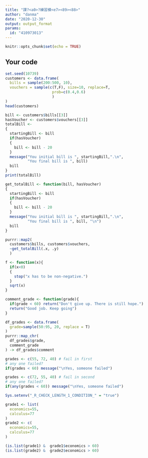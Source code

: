 ---
title: "課?<a0>?練習模<e7><89><88>"
author: "danma"
date: "2020-12-30"
output: output_format
params:
  id: "410973013"
---

```{r setup, include=FALSE}
knitr::opts_chunk$set(echo = TRUE)
```

## Your code

```{r}
set.seed(10739)
customers <- data.frame(
  bills = sample(200:500, 10),
  vouchers = sample(c(T,F), size=10, replace=T,
                     prob=c(0.4,0.6)
                     )
)
head(customers)
```
```{r}
bill <- customers$bills[[3]]
hasVoucher <- customers$vouchers[[3]]
totalBill <- 
{
  startingBill <- bill
  if(hasVoucher)
  {
    bill <- bill - 20
  }
  message("You initial bill is ", startingBill,".\n",
          "You final bill is ", bill)
  bill
}
print(totalBill)
```

```{r}
get_totalBill <- function(bill, hasVoucher)
{
  startingBill <- bill
  if(hasVoucher)
  {
    bill <- bill - 20
  }
  message("You initial bill is ", startingBill,".\n",
          "You final bill is ", bill, "\n")
  bill
}
```
```{r}
purrr::map2(
  customers$bills, customers$vouchers,
  ~get_totalBill(.x, .y)
  )

```
```{r}
f <- function(x){
  if(x<0)
  {
    stop("x has to be non-negative.")
  }
  sqrt(x)
}
```

```{r}
comment_grade <- function(grade){
  if(grade < 60) return("Don't give up. There is still hope.")
  return("Good job. Keep going")
}
```

```{r}
df_grades <- data.frame(
  grade=sample(50:95, 20, replace = T)
)
purrr::map_chr(
  df_grades$grade,
  comment_grade
) -> df_grades$comment
```

```{r}
grades <- c(55, 72, 40) # fail in first
# any one failed? 
if(grades < 60) message("\nYes, someone failed")
```
```{r}
grades <- c(72, 55, 40) # fail in second
# any one failed? 
if(any(grades < 60)) message("\nYes, someone failed")
```
```{r}
Sys.setenv("_R_CHECK_LENGTH_1_CONDITION_" = "true")
```

```{r}
grade1 <- list(
  economics=55,
  calculus=77
)
grade2 <- c(
  economics=55,
  calculus=77
)
```

```{r}
(is.list(grade1) &  grade1$economics > 60)
(is.list(grade2) &  grade2$economics > 60)

```


